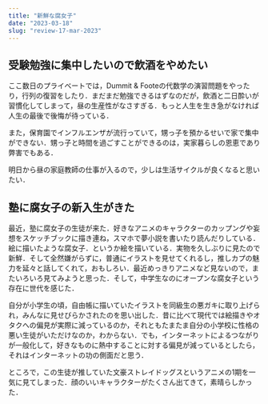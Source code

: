 ```yaml
---
title: "新鮮な腐女子"
date: "2023-03-18"
slug: "review-17-mar-2023"
---
```


## 受験勉強に集中したいので飲酒をやめたい

ここ数日のプライベートでは，Dummit & Footeの代数学の演習問題をやったり，行列の復習をしたり．まだまだ勉強できるはずなのだが，飲酒と二日酔いが習慣化してしまって，昼の生産性がなさすぎる．もっと人生を生き急がなければ人生の最後で後悔が待っている．

また，保育園でインフルエンザが流行っていて，甥っ子を預かるせいで家で集中ができない．甥っ子と時間を過ごすことができるのは，実家暮らしの恩恵であり弊害でもある．

明日から昼の家庭教師の仕事が入るので，少しは生活サイクルが良くなると思いたい．

## 塾に腐女子の新入生がきた

最近，塾に腐女子の生徒が来た．好きなアニメのキャラクターのカップングや妄想をスケッチブックに描き連ね，スマホで夢小説を書いたり読んだりしている．絵に描いたような腐女子．というか絵を描いている．実物を久しぶりに見たので新鮮．そして全然嫌がらずに，普通にイラストを見せてくれるし，推しカプの魅力を延々と話してくれて，おもしろい．最近めっきりアニメなど見ないので，またいろいろ見てみようと思った．そして，中学生なのにオープンな腐女子という存在に世代を感じた．

自分が小学生の頃，自由帳に描いていたイラストを同級生の悪ガキに取り上げられ，みんなに見せびらかされたのを思い出した．昔に比べて現代では絵描きやオタクへの偏見が実際に減っているのか，それともたまたま自分の小学校に性格の悪い生徒がいただけなのか，わからない．でも，インターネットによるつながりが一般化して，好きなものに熱中することに対する偏見が減っているとしたら，それはインターネットの功の側面だと思う．

ところで，この生徒が推していた文豪ストレイドッグスというアニメの1期を一気に見てしまった．顔のいいキャラクターがたくさん出てきて，素晴らしかった．